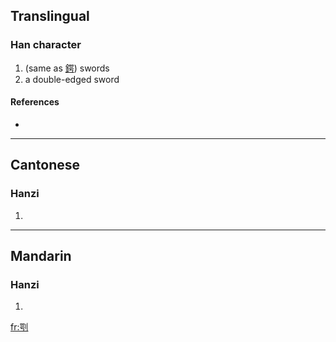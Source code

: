 ==Translingual==

===Han character===
{{Han char|rn=18|rad=刀|as=09|sn=11|four=|canj=口尸中弓 (RSLN)}}

# (same as [[鍔]]) swords
# a double-edged sword

====References====
* {{Han ref|kx=0142.210|hdz=10348.060|uh=34F5|ud=13557}}

----

==Cantonese==

===Hanzi===
{{yue-hanzi|jyut=|y=ngok6}}

# {{defn|Cantonese|sort=刀09}}

----

==Mandarin==

===Hanzi===
{{cmn-hanzi|pin=[[è]] ([[e4]])|wg=o<sup>4</sup>}}

# {{defn|Mandarin|sort=刀09}}

[[fr:㓵]]